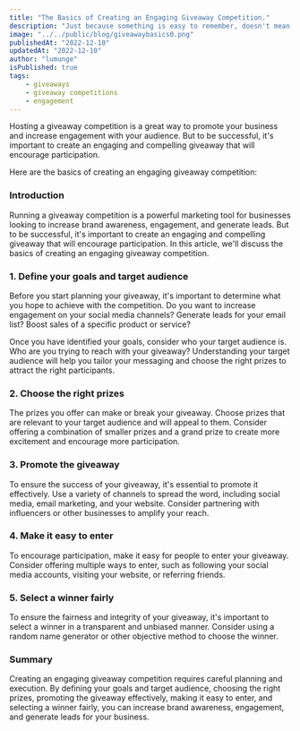 ```yaml
---
title: "The Basics of Creating an Engaging Giveaway Competition."
description: "Just because something is easy to remember, doesn't mean it's true. How stories and memory cloud judgement and strategies to overcome and make informed decisions."
image: "../../public/blog/giveawaybasics0.png"
publishedAt: "2022-12-10"
updatedAt: "2022-12-10"
author: "lumunge"
isPublished: true
tags:
    - giveaways
    - giveaway competitions
    - engagement
---
```


Hosting a giveaway competition is a great way to promote your business and increase engagement with your audience. But to be successful, it's important to create an engaging and compelling giveaway that will encourage participation.

Here are the basics of creating an engaging giveaway competition:

### Introduction
Running a giveaway competition is a powerful marketing tool for businesses looking to increase brand awareness, engagement, and generate leads. But to be successful, it's important to create an engaging and compelling giveaway that will encourage participation. In this article, we'll discuss the basics of creating an engaging giveaway competition.

### 1. Define your goals and target audience
Before you start planning your giveaway, it's important to determine what you hope to achieve with the competition. Do you want to increase engagement on your social media channels? Generate leads for your email list? Boost sales of a specific product or service?

Once you have identified your goals, consider who your target audience is. Who are you trying to reach with your giveaway? Understanding your target audience will help you tailor your messaging and choose the right prizes to attract the right participants.

### 2. Choose the right prizes
The prizes you offer can make or break your giveaway. Choose prizes that are relevant to your target audience and will appeal to them. Consider offering a combination of smaller prizes and a grand prize to create more excitement and encourage more participation.

### 3. Promote the giveaway
To ensure the success of your giveaway, it's essential to promote it effectively. Use a variety of channels to spread the word, including social media, email marketing, and your website. Consider partnering with influencers or other businesses to amplify your reach.

### 4. Make it easy to enter
To encourage participation, make it easy for people to enter your giveaway. Consider offering multiple ways to enter, such as following your social media accounts, visiting your website, or referring friends.

### 5. Select a winner fairly
To ensure the fairness and integrity of your giveaway, it's important to select a winner in a transparent and unbiased manner. Consider using a random name generator or other objective method to choose the winner.

### Summary
Creating an engaging giveaway competition requires careful planning and execution. By defining your goals and target audience, choosing the right prizes, promoting the giveaway effectively, making it easy to enter, and selecting a winner fairly, you can increase brand awareness, engagement, and generate leads for your business.